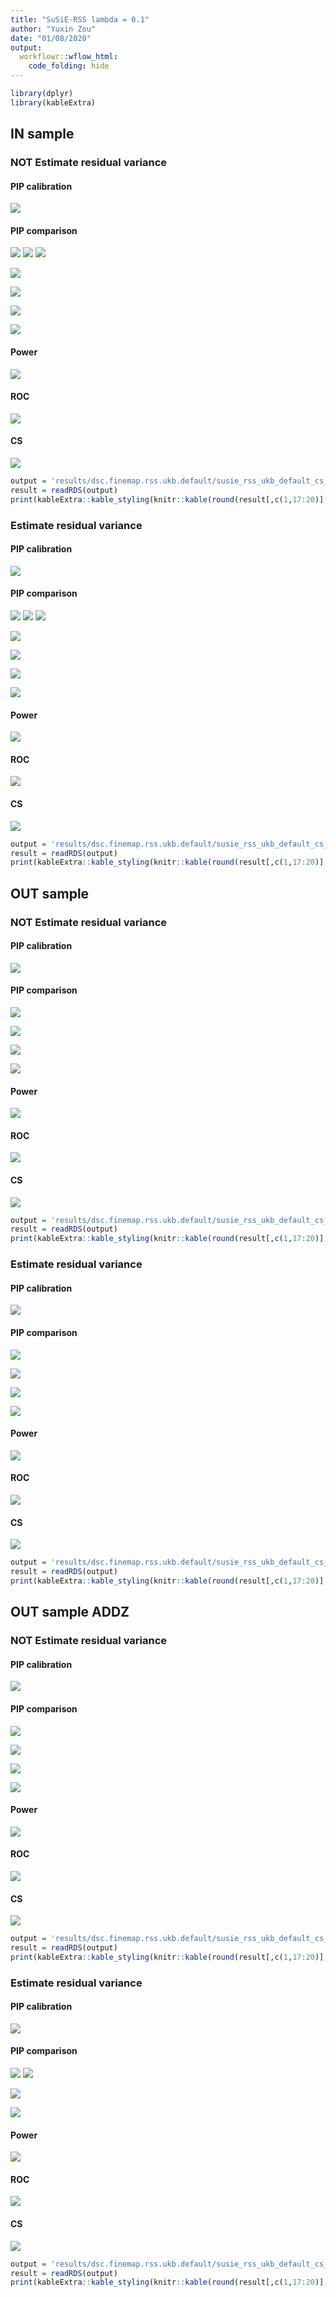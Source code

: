 ```yaml
---
title: "SuSiE-RSS lambda = 0.1"
author: "Yuxin Zou"
date: "01/08/2020"
output:
  workflowr::wflow_html:
    code_folding: hide
---
```


```r
library(dplyr)
library(kableExtra)
```

## IN sample

### NOT Estimate residual variance

#### PIP calibration

![](../results/dsc.finemap.rss.ukb.default/susie_rss_ukb_default_pip_calibration/susie_rss_ukb_default_pip_AZFALSE_ldin_sample_ERFALSE_lamb0.1_pipcali.png)

#### PIP comparison

![](../results/dsc.finemap.rss.ukb.default/susie_rss_ukb_default_pip_comparison/susie_rss_ukb_default_pip_AZFALSE_ldin_sample_ERFALSE_lamb0.1_rssVSsusie.png)
![](../results/dsc.finemap.rss.ukb.default/susie_rss_ukb_default_pip_comparison/susie_rss_ukb_default_pip_AZFALSE_ldin_sample_ERFALSE_lamb0.1_rssVScaviar.png)
![](../results/dsc.finemap.rss.ukb.default/susie_rss_ukb_default_pip_comparison/susie_rss_ukb_default_pip_AZFALSE_ldin_sample_ERFALSE_lamb0.1_rssVSfinemap.png)

![](../results/dsc.finemap.rss.ukb.default/susie_rss_ukb_default_pip_comparison/susie_rss_ukb_default_pip_AZFALSE_ldin_sample_ERFALSE_lamb0.1_rssVSfinemapv3.png)

![](../results/dsc.finemap.rss.ukb.default/susie_rss_ukb_default_pip_comparison/susie_rss_ukb_default_pip_AZFALSE_ldin_sample_ERFALSE_lamb0.1_susieVScaviar.png)

![](../results/dsc.finemap.rss.ukb.default/susie_rss_ukb_default_pip_comparison/susie_rss_ukb_default_pip_AZFALSE_ldin_sample_ERFALSE_lamb0.1_susieVSfinemap.png)

![](../results/dsc.finemap.rss.ukb.default/susie_rss_ukb_default_pip_comparison/susie_rss_ukb_default_pip_AZFALSE_ldin_sample_ERFALSE_lamb0.1_susieVSfinemapv3.png)

#### Power

![](../results/dsc.finemap.rss.ukb.default/susie_rss_ukb_default_roc/susie_rss_ukb_default_pip_AZFALSE_ldin_sample_ERFALSE_lamb0.1_roc_all_power_combine.png)

#### ROC

![](../results/dsc.finemap.rss.ukb.default/susie_rss_ukb_default_roc/susie_rss_ukb_default_pip_AZFALSE_ldin_sample_ERFALSE_lamb0.1_roc_all_roc_combine.png)

#### CS

![](../results/dsc.finemap.rss.ukb.default/susie_rss_ukb_default_cs_compare/susie_rss_ukb_default_pip_AZFALSE_ldin_sample_ERFALSE_lamb0.1_cs_plots.png)

```r
output = 'results/dsc.finemap.rss.ukb.default/susie_rss_ukb_default_cs_compare/susie_rss_ukb_default_pip_AZFALSE_ldin_sample_ERFALSE_lamb0.1_cs.rds'
result = readRDS(output)
print(kableExtra::kable_styling(knitr::kable(round(result[,c(1,17:20)],4))))
```

### Estimate residual variance

#### PIP calibration

![](../results/dsc.finemap.rss.ukb.default/susie_rss_ukb_default_pip_calibration/susie_rss_ukb_default_pip_AZFALSE_ldin_sample_ERTRUE_lamb0.1_pipcali.png)

#### PIP comparison

![](../results/dsc.finemap.rss.ukb.default/susie_rss_ukb_default_pip_comparison/susie_rss_ukb_default_pip_AZFALSE_ldin_sample_ERTRUE_lamb0.1_rssVSsusie.png)
![](../results/dsc.finemap.rss.ukb.default/susie_rss_ukb_default_pip_comparison/susie_rss_ukb_default_pip_AZFALSE_ldin_sample_ERTRUE_lamb0.1_rssVScaviar.png)
![](../results/dsc.finemap.rss.ukb.default/susie_rss_ukb_default_pip_comparison/susie_rss_ukb_default_pip_AZFALSE_ldin_sample_ERTRUE_lamb0.1_rssVSfinemap.png)

![](../results/dsc.finemap.rss.ukb.default/susie_rss_ukb_default_pip_comparison/susie_rss_ukb_default_pip_AZFALSE_ldin_sample_ERTRUE_lamb0.1_rssVSfinemapv3.png)

![](../results/dsc.finemap.rss.ukb.default/susie_rss_ukb_default_pip_comparison/susie_rss_ukb_default_pip_AZFALSE_ldin_sample_ERTRUE_lamb0.1_susieVScaviar.png)

![](../results/dsc.finemap.rss.ukb.default/susie_rss_ukb_default_pip_comparison/susie_rss_ukb_default_pip_AZFALSE_ldin_sample_ERTRUE_lamb0.1_susieVSfinemap.png)

![](../results/dsc.finemap.rss.ukb.default/susie_rss_ukb_default_pip_comparison/susie_rss_ukb_default_pip_AZFALSE_ldin_sample_ERTRUE_lamb0.1_susieVSfinemapv3.png)

#### Power

![](../results/dsc.finemap.rss.ukb.default/susie_rss_ukb_default_roc/susie_rss_ukb_default_pip_AZFALSE_ldin_sample_ERTRUE_lamb0.1_roc_all_power_combine.png)

#### ROC

![](../results/dsc.finemap.rss.ukb.default/susie_rss_ukb_default_roc/susie_rss_ukb_default_pip_AZFALSE_ldin_sample_ERTRUE_lamb0.1_roc_all_roc_combine.png)

#### CS

![](../results/dsc.finemap.rss.ukb.default/susie_rss_ukb_default_cs_compare/susie_rss_ukb_default_pip_AZFALSE_ldin_sample_ERTRUE_lamb0.1_cs_plots.png)

```r
output = 'results/dsc.finemap.rss.ukb.default/susie_rss_ukb_default_cs_compare/susie_rss_ukb_default_pip_AZFALSE_ldin_sample_ERTRUE_lamb0.1_cs.rds'
result = readRDS(output)
print(kableExtra::kable_styling(knitr::kable(round(result[,c(1,17:20)],4))))
```

## OUT sample

### NOT Estimate residual variance

#### PIP calibration

![](../results/dsc.finemap.rss.ukb.default/susie_rss_ukb_default_pip_calibration/susie_rss_ukb_default_pip_AZFALSE_ldref_sample_ERFALSE_lamb0.1_pipcali.png)

#### PIP comparison

![](../results/dsc.finemap.rss.ukb.default/susie_rss_ukb_default_pip_comparison/susie_rss_ukb_default_pip_AZFALSE_ldref_sample_ERFALSE_lamb0.1_rssVSsusie.png)

![](../results/dsc.finemap.rss.ukb.default/susie_rss_ukb_default_pip_comparison/susie_rss_ukb_default_pip_AZFALSE_ldref_sample_ERFALSE_lamb0.1_rssVScaviar.png)

![](../results/dsc.finemap.rss.ukb.default/susie_rss_ukb_default_pip_comparison/susie_rss_ukb_default_pip_AZFALSE_ldref_sample_ERFALSE_lamb0.1_rssVSfinemap.png)

![](../results/dsc.finemap.rss.ukb.default/susie_rss_ukb_default_pip_comparison/susie_rss_ukb_default_pip_AZFALSE_ldref_sample_ERFALSE_lamb0.1_rssVSfinemapv3.png)

#### Power

![](../results/dsc.finemap.rss.ukb.default/susie_rss_ukb_default_roc/susie_rss_ukb_default_pip_AZFALSE_ldref_sample_ERFALSE_lamb0.1_roc_all_power_combine.png)

#### ROC

![](../results/dsc.finemap.rss.ukb.default/susie_rss_ukb_default_roc/susie_rss_ukb_default_pip_AZFALSE_ldref_sample_ERFALSE_lamb0.1_roc_all_roc_combine.png)

#### CS

![](../results/dsc.finemap.rss.ukb.default/susie_rss_ukb_default_cs_compare/susie_rss_ukb_default_pip_AZFALSE_ldref_sample_ERFALSE_lamb0.1_cs_plots.png)

```r
output = 'results/dsc.finemap.rss.ukb.default/susie_rss_ukb_default_cs_compare/susie_rss_ukb_default_pip_AZFALSE_ldref_sample_ERFALSE_lamb0.1_cs.rds'
result = readRDS(output)
print(kableExtra::kable_styling(knitr::kable(round(result[,c(1,17:20)],4))))
```

### Estimate residual variance

#### PIP calibration

![](../results/dsc.finemap.rss.ukb.default/susie_rss_ukb_default_pip_calibration/susie_rss_ukb_default_pip_AZFALSE_ldref_sample_ERTRUE_lamb0.1_pipcali.png)

#### PIP comparison

![](../results/dsc.finemap.rss.ukb.default/susie_rss_ukb_default_pip_comparison/susie_rss_ukb_default_pip_AZFALSE_ldref_sample_ERTRUE_lamb0.1_rssVSsusie.png)

![](../results/dsc.finemap.rss.ukb.default/susie_rss_ukb_default_pip_comparison/susie_rss_ukb_default_pip_AZFALSE_ldref_sample_ERTRUE_lamb0.1_rssVScaviar.png)

![](../results/dsc.finemap.rss.ukb.default/susie_rss_ukb_default_pip_comparison/susie_rss_ukb_default_pip_AZFALSE_ldref_sample_ERTRUE_lamb0.1_rssVSfinemap.png)

![](../results/dsc.finemap.rss.ukb.default/susie_rss_ukb_default_pip_comparison/susie_rss_ukb_default_pip_AZFALSE_ldref_sample_ERTRUE_lamb0.1_rssVSfinemapv3.png)

#### Power

![](../results/dsc.finemap.rss.ukb.default/susie_rss_ukb_default_roc/susie_rss_ukb_default_pip_AZFALSE_ldref_sample_ERTRUE_lamb0.1_roc_all_power_combine.png)

#### ROC

![](../results/dsc.finemap.rss.ukb.default/susie_rss_ukb_default_roc/susie_rss_ukb_default_pip_AZFALSE_ldref_sample_ERTRUE_lamb0.1_roc_all_roc_combine.png)

#### CS

![](../results/dsc.finemap.rss.ukb.default/susie_rss_ukb_default_cs_compare/susie_rss_ukb_default_pip_AZFALSE_ldref_sample_ERTRUE_lamb0.1_cs_plots.png)

```r
output = 'results/dsc.finemap.rss.ukb.default/susie_rss_ukb_default_cs_compare/susie_rss_ukb_default_pip_AZFALSE_ldref_sample_ERTRUE_lamb0.1_cs.rds'
result = readRDS(output)
print(kableExtra::kable_styling(knitr::kable(round(result[,c(1,17:20)],4))))
```

## OUT sample ADDZ

### NOT Estimate residual variance

#### PIP calibration

![](../results/dsc.finemap.rss.ukb.default/susie_rss_ukb_default_pip_calibration/susie_rss_ukb_default_pip_AZTRUE_ldref_sample_ERFALSE_lamb0.1_pipcali.png)

#### PIP comparison

![](../results/dsc.finemap.rss.ukb.default/susie_rss_ukb_default_pip_comparison/susie_rss_ukb_default_pip_AZTRUE_ldref_sample_ERFALSE_lamb0.1_rssVSsusie.png)

![](../results/dsc.finemap.rss.ukb.default/susie_rss_ukb_default_pip_comparison/susie_rss_ukb_default_pip_AZTRUE_ldref_sample_ERFALSE_lamb0.1_rssVScaviar.png)

![](../results/dsc.finemap.rss.ukb.default/susie_rss_ukb_default_pip_comparison/susie_rss_ukb_default_pip_AZTRUE_ldref_sample_ERFALSE_lamb0.1_rssVSfinemap.png)

![](../results/dsc.finemap.rss.ukb.default/susie_rss_ukb_default_pip_comparison/susie_rss_ukb_default_pip_AZTRUE_ldref_sample_ERFALSE_lamb0.1_rssVSfinemapv3.png)

#### Power

![](../results/dsc.finemap.rss.ukb.default/susie_rss_ukb_default_roc/susie_rss_ukb_default_pip_AZTRUE_ldref_sample_ERFALSE_lamb0.1_roc_all_power_combine.png)

#### ROC

![](../results/dsc.finemap.rss.ukb.default/susie_rss_ukb_default_roc/susie_rss_ukb_default_pip_AZTRUE_ldref_sample_ERFALSE_lamb0.1_roc_all_roc_combine.png)

#### CS

![](../results/dsc.finemap.rss.ukb.default/susie_rss_ukb_default_cs_compare/susie_rss_ukb_default_pip_AZTRUE_ldref_sample_ERFALSE_lamb0.1_cs_plots.png)

```r
output = 'results/dsc.finemap.rss.ukb.default/susie_rss_ukb_default_cs_compare/susie_rss_ukb_default_pip_AZTRUE_ldref_sample_ERFALSE_lamb0.1_cs.rds'
result = readRDS(output)
print(kableExtra::kable_styling(knitr::kable(round(result[,c(1,17:20)],4))))
```

### Estimate residual variance

#### PIP calibration

![](../results/dsc.finemap.rss.ukb.default/susie_rss_ukb_default_pip_calibration/susie_rss_ukb_default_pip_AZTRUE_ldref_sample_ERTRUE_lamb0.1_pipcali.png)

#### PIP comparison

![](../results/dsc.finemap.rss.ukb.default/susie_rss_ukb_default_pip_comparison/susie_rss_ukb_default_pip_AZTRUE_ldref_sample_ERTRUE_lamb0.1_rssVSsusie.png)
![](../results/dsc.finemap.rss.ukb.default/susie_rss_ukb_default_pip_comparison/susie_rss_ukb_default_pip_AZTRUE_ldref_sample_ERTRUE_lamb0.1_rssVScaviar.png)

![](../results/dsc.finemap.rss.ukb.default/susie_rss_ukb_default_pip_comparison/susie_rss_ukb_default_pip_AZTRUE_ldref_sample_ERTRUE_lamb0.1_rssVSfinemap.png)

![](../results/dsc.finemap.rss.ukb.default/susie_rss_ukb_default_pip_comparison/susie_rss_ukb_default_pip_AZTRUE_ldref_sample_ERTRUE_lamb0.1_rssVSfinemapv3.png)

#### Power

![](../results/dsc.finemap.rss.ukb.default/susie_rss_ukb_default_roc/susie_rss_ukb_default_pip_AZTRUE_ldref_sample_ERTRUE_lamb0.1_roc_all_power_combine.png)

#### ROC

![](../results/dsc.finemap.rss.ukb.default/susie_rss_ukb_default_roc/susie_rss_ukb_default_pip_AZTRUE_ldref_sample_ERTRUE_lamb0.1_roc_all_roc_combine.png)

#### CS

![](../results/dsc.finemap.rss.ukb.default/susie_rss_ukb_default_cs_compare/susie_rss_ukb_default_pip_AZTRUE_ldref_sample_ERTRUE_lamb0.1_cs_plots.png)

```r
output = 'results/dsc.finemap.rss.ukb.default/susie_rss_ukb_default_cs_compare/susie_rss_ukb_default_pip_AZTRUE_ldref_sample_ERTRUE_lamb0.1_cs.rds'
result = readRDS(output)
print(kableExtra::kable_styling(knitr::kable(round(result[,c(1,17:20)],4))))
```
